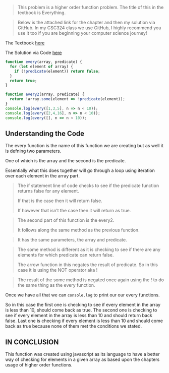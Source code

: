<blockquote>
This problem is a higher order function problem.
The title of this in the textbook is Everything.
</blockquote>

<blockquote>
Below is the attached link for the chapter and then my solution via GitHub. In my CSC324 class we use GitHub, I highly recommend you use it too if you are beginning your computer science journey!
</blockquote>

The Textbook
[here](https://eloquentjavascript.net/05_higher_order.html)

The Solution via Code
[here](https://github.com/eivoryortiz/csc324/blob/main/ch05_eivory_ortiz.js)


```js
function every(array, predicate) {
  for (let element of array) {
    if (!predicate(element)) return false;
  }
  return true;
}

function every2(array, predicate) {
  return !array.some(element => !predicate(element));
}
console.log(every([1,3,5], n => n < 10));
console.log(every([2,4,16], n => n < 10));
console.log(every([], n => n < 10));
```

## Understanding the Code
The every function is the name of this function we are creating but as well it is defning two parameters.

One of which is the array and the second is the predicate.

Essentially what this does together will go through a loop using iteration over each element in the array part.


<blockquote>
The if statement line of code checks to see if the predicate function returns false for any element.

If that is the case then it will return false.

If however that isn't the case then it will return as true.
</blockquote>

<blockquote>
The second part of this function is the every2.

It follows along the same method as the previous function.
</blockquote>


<blockquote>
It has the same parameters, the array and predicate.
</blockquote>


<blockquote>
The some method is different as it is checking to see if there are any elements for which predicate can return false.

The arrow function in this negates the result of predicate. So in this case it is using the NOT operator aka !
</blockquote>

<blockquote>
The result of the some method is negated once again using the ! to do the same thing as the every function.
</blockquote>


Once we have all that we can `console.log` to print our our every functions. 

So in this case the first one is checking to see if every element in the array is less than 10, should come back as true.
The second one is checking to see if every element in the array is less than 10 and should return back false.
Last one is checking if every element is less than 10 and should come back as true because none of them met the conditions we stated.

## IN CONCLUSION 
This function was created using javascript as its language to have a better way of checking for elements in a given array as based upon the chapters usage of higher order functions. 